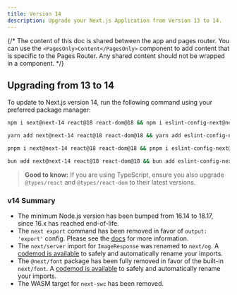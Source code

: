 ```yaml
---
title: Version 14
description: Upgrade your Next.js Application from Version 13 to 14.
---
```


{/* The content of this doc is shared between the app and pages router. You can use the `<PagesOnly>Content</PagesOnly>` component to add content that is specific to the Pages Router. Any shared content should not be wrapped in a component. */}

## Upgrading from 13 to 14

To update to Next.js version 14, run the following command using your preferred package manager:

```bash filename="Terminal"
npm i next@next-14 react@18 react-dom@18 && npm i eslint-config-next@next-14 -D
```

```bash filename="Terminal"
yarn add next@next-14 react@18 react-dom@18 && yarn add eslint-config-next@next-14 -D
```

```bash filename="Terminal"
pnpm i next@next-14 react@18 react-dom@18 && pnpm i eslint-config-next@next-14 -D
```

```bash filename="Terminal"
bun add next@next-14 react@18 react-dom@18 && bun add eslint-config-next@next-14 -D
```

> **Good to know:** If you are using TypeScript, ensure you also upgrade `@types/react` and `@types/react-dom` to their latest versions.

### v14 Summary

- The minimum Node.js version has been bumped from 16.14 to 18.17, since 16.x has reached end-of-life.
- The `next export` command has been removed in favor of `output: 'export'` config. Please see the [docs](https://nextjs.org/docs/app/building-your-application/deploying/static-exports) for more information.
- The `next/server` import for `ImageResponse` was renamed to `next/og`. A [codemod is available](/docs/app/guides/upgrading/codemods#next-og-import) to safely and automatically rename your imports.
- The `@next/font` package has been fully removed in favor of the built-in `next/font`. A [codemod is available](/docs/app/guides/upgrading/codemods#built-in-next-font) to safely and automatically rename your imports.
- The WASM target for `next-swc` has been removed.
